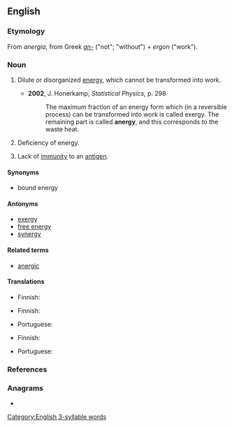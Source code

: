 ==English==

===Etymology===
From {{etyl|NL.|en}} ''anergia'', from Greek ''[[an-#Etymology_3|an-]]'' ("not"; "without") + ''ergon'' ("work").

===Noun===
{{en-noun|~|anergies}}

# {{lb|en|physics}} Dilute or disorganized [[energy]], which cannot be transformed into work.
#* '''2002''', J. Honerkamp, ''Statistical Physics'', p. 298
#*: The maximum fraction of an energy form which (in a reversible process) can be transformed into work is called exergy. The remaining part is called '''anergy''', and this corresponds to the waste heat.
# {{lb|en|pathology}} Deficiency of energy.
# {{lb|en|immunology}} Lack of [[immunity]] to an [[antigen]].

====Synonyms====
* bound energy

====Antonyms====
* [[exergy]]
* [[free energy]]
* [[synergy]]

====Related terms====
* [[anergic]]

====Translations====
{{trans-top|energy which cannot be transformed into work}}
* Finnish: {{t|fi|anergia}}
{{trans-mid}}
{{trans-bottom}}

{{trans-top|deficiency of energy}}
* Finnish: {{t|fi|anergia}}
{{trans-mid}}
* Portuguese: {{t|pt|anergia|f}}
{{trans-bottom}}

{{trans-top|lack of immunity to an antigen}}
* Finnish: {{t|fi|anergia}}
{{trans-mid}}
* Portuguese: {{t|pt|anergia|f}}
{{trans-bottom}}

===References===
<references/>

===Anagrams===
* {{anagrams|en|a=aegnry|Graney|grayen|raygne}}

[[Category:English 3-syllable words]]